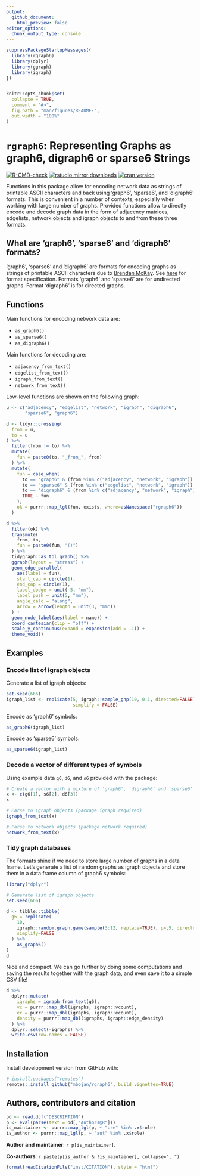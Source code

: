 ```yaml
---
output: 
  github_document:
    html_preview: false
editor_options: 
  chunk_output_type: console
---
```


<!-- README.md is generated from README.Rmd. Please edit that file -->

```r
suppressPackageStartupMessages({
  library(rgraph6)
  library(dplyr)
  library(ggraph)
  library(igraph)
})


knitr::opts_chunk$set(
  collapse = TRUE,
  comment = "#>",
  fig.path = "man/figures/README-",
  out.width = "100%"
)
```

# `rgraph6`: Representing Graphs as graph6, digraph6 or sparse6 Strings

<!-- badges: start -->
[![R-CMD-check](https://github.com/mbojan/rgraph6/workflows/R-CMD-check/badge.svg)](https://github.com/mbojan/rgraph6/actions)
[![rstudio mirror downloads](http://cranlogs.r-pkg.org/badges/rgraph6?color=2ED968)](http://cranlogs.r-pkg.org/) 
[![cran version](http://www.r-pkg.org/badges/version/rgraph6)](https://cran.r-project.org/package=rgraph6)
<!-- badges: end -->


Functions in this package allow for encoding network data as strings of printable ASCII characters and back using 'graph6', 'sparse6', and 'digraph6' formats. This is convenient in a number of contexts, especially when working with large number of graphs. Provided functions allow to directly encode and decode graph data in the form of adjacency matrices, edgelists, network objects and igraph objects to and from these three formats.


## What are 'graph6', 'sparse6' and 'digraph6' formats?

'graph6', 'sparse6' and 'digraph6' are formats for encoding graphs as strings of printable ASCII characters due to [Brendan McKay](https://en.wikipedia.org/wiki/Brendan_McKay). See [here](http://users.cecs.anu.edu.au/~bdm/data/formats.txt) for format specification. Formats 'graph6' and 'sparse6' are for undirected graphs. Format 'digraph6' is for directed graphs.


## Functions

Main functions for encoding network data are:

- `as_graph6()`
- `as_sparse6()`
- `as_digraph6()`

Main functions for decoding are:

- `adjacency_from_text()`
- `edgelist_from_text()`
- `igraph_from_text()`
- `network_from_text()`

Low-level functions are shown on the following graph:

```r
u <- c("adjacency", "edgelist", "network", "igraph", "digraph6", 
       "sparse6", "graph6")

d <- tidyr::crossing(
  from = u,
  to = u
) %>%
  filter(from != to) %>%
  mutate(
    fun = paste0(to, "_from_", from)
  ) %>%
  mutate(
    fun = case_when(
      to == "graph6" & (from %in% c("adjacency", "network", "igraph")) ~ "as_graph6",
      to == "sparse6" & (from %in% c("edgelist", "network", "igraph")) ~ "as_sparse6",
      to == "digraph6" & (from %in% c("adjacency", "network", "igraph")) ~ "as_digraph6",
      TRUE ~ fun
    ),
    ok = purrr::map_lgl(fun, exists, where=asNamespace("rgraph6"))
  )

d %>%
  filter(ok) %>%
  transmute(
    from, to,
    fun = paste0(fun, "()")
  ) %>%
  tidygraph::as_tbl_graph() %>%
  ggraph(layout = "stress") +
  geom_edge_parallel(
    aes(label = fun),
    start_cap = circle(1),
    end_cap = circle(1),
    label_dodge = unit(-5, "mm"),
    label_push = unit(5, "mm"),
    angle_calc = "along",
    arrow = arrow(length = unit(3, "mm"))
  ) +
  geom_node_label(aes(label = name)) +
  coord_cartesian(clip = "off") +
  scale_y_continuous(expand = expansion(add = .1)) +
  theme_void()
```


## Examples

### Encode list of igraph objects

Generate a list of igraph objects:

```r
set.seed(666)
igraph_list <- replicate(5, igraph::sample_gnp(10, 0.1, directed=FALSE), 
                         simplify = FALSE)
```

Encode as 'graph6' symbols:

```r
as_graph6(igraph_list)
```

Encode as 'sparse6' symbols:

```r
as_sparse6(igraph_list)
```




### Decode a vector of different types of symbols

Using example data `g6`, `d6`, and `s6` provided with the package:

```r
# Create a vector with a mixture of 'graph6', 'digraph6' and 'sparse6' symbols
x <- c(g6[1], s6[2], d6[3])
x

# Parse to igraph objects (package igraph required)
igraph_from_text(x)

# Parse to network objects (package network required)
network_from_text(x)
```




### Tidy graph databases

The formats shine if we need to store large number of graphs in a data frame. Let's generate a list of random graphs as igraph objects and store them in a data frame column of graph6 symbols:

```r
library("dplyr")

# Generate list of igraph objects
set.seed(666)

d <- tibble::tibble(
  g6 = replicate(
    10,
    igraph::random.graph.game(sample(3:12, replace=TRUE), p=.5, directed=FALSE),
    simplify=FALSE
  ) %>%
    as_graph6()
)
d
```

Nice and compact. We can go further by doing some computations and saving the results together with the graph data, and even save it to a simple CSV file!

```r
d %>%
  dplyr::mutate(
    igraphs = igraph_from_text(g6),
    vc = purrr::map_dbl(igraphs, igraph::vcount),
    ec = purrr::map_dbl(igraphs, igraph::ecount),
    density = purrr::map_dbl(igraphs, igraph::edge_density)
  ) %>%
  dplyr::select(-igraphs) %>%
  write.csv(row.names = FALSE)
```




## Installation

<!--
Install released version from CRAN with:

```r
install.packages("rgraph6")
```
-->

Install development version from GitHub with:

```r
# install.packages("remotes")
remotes::install_github("mbojan/rgraph6", build_vignettes=TRUE)
```



## Authors, contributors and citation

```r
pd <- read.dcf("DESCRIPTION")
p <- eval(parse(text = pd[,"Authors@R"]))
is_maintainer <- purrr::map_lgl(p, ~ "cre" %in% .x$role)
is_author <- purrr::map_lgl(p, ~ "aut" %in% .x$role)
```

**Author and maintainer**: `r p[is_maintainer]`.

**Co-authors**: `r paste(p[is_author & !is_maintainer], collapse=", ")`

```r
format(readCitationFile("inst/CITATION"), style = "html")
```

